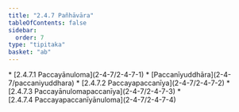 ```yaml
---
title: "2.4.7 Pañhāvāra"
tableOfContents: false
sidebar:
  order: 7
type: "tipitaka"
basket: "ab"
---
```



<DynamicBreadcrumb />



<TableOfContents>
* [2.4.7.1 Paccayānuloma](2-4-7/2-4-7-1)
* [Paccanīyuddhāra](2-4-7/paccaniyuddhara)
* [2.4.7.2 Paccayapaccanīya](2-4-7/2-4-7-2)
* [2.4.7.3 Paccayānulomapaccanīya](2-4-7/2-4-7-3)
* [2.4.7.4 Paccayapaccanīyānuloma](2-4-7/2-4-7-4)
</TableOfContents>